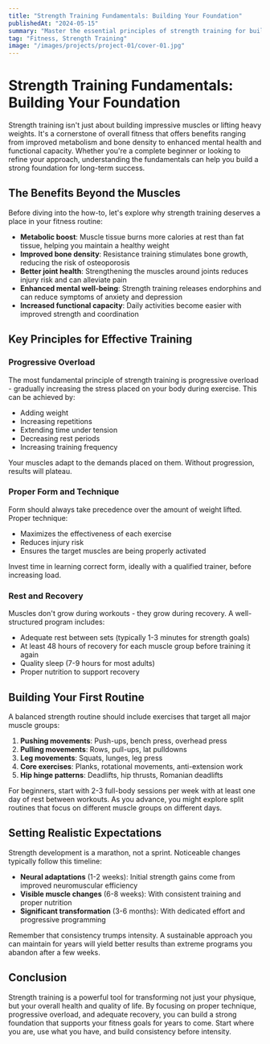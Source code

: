 ```yaml
---
title: "Strength Training Fundamentals: Building Your Foundation"
publishedAt: "2024-05-15"
summary: "Master the essential principles of strength training for building muscle, boosting metabolism, and improving overall health."
tag: "Fitness, Strength Training"
image: "/images/projects/project-01/cover-01.jpg"
---
```


# Strength Training Fundamentals: Building Your Foundation

Strength training isn't just about building impressive muscles or lifting heavy weights. It's a cornerstone of overall fitness that offers benefits ranging from improved metabolism and bone density to enhanced mental health and functional capacity. Whether you're a complete beginner or looking to refine your approach, understanding the fundamentals can help you build a strong foundation for long-term success.

## The Benefits Beyond the Muscles

Before diving into the how-to, let's explore why strength training deserves a place in your fitness routine:

- **Metabolic boost**: Muscle tissue burns more calories at rest than fat tissue, helping you maintain a healthy weight
- **Improved bone density**: Resistance training stimulates bone growth, reducing the risk of osteoporosis
- **Better joint health**: Strengthening the muscles around joints reduces injury risk and can alleviate pain
- **Enhanced mental well-being**: Strength training releases endorphins and can reduce symptoms of anxiety and depression
- **Increased functional capacity**: Daily activities become easier with improved strength and coordination

## Key Principles for Effective Training

### Progressive Overload

The most fundamental principle of strength training is progressive overload - gradually increasing the stress placed on your body during exercise. This can be achieved by:

- Adding weight
- Increasing repetitions
- Extending time under tension
- Decreasing rest periods
- Increasing training frequency

Your muscles adapt to the demands placed on them. Without progression, results will plateau.

### Proper Form and Technique

Form should always take precedence over the amount of weight lifted. Proper technique:
- Maximizes the effectiveness of each exercise
- Reduces injury risk
- Ensures the target muscles are being properly activated

Invest time in learning correct form, ideally with a qualified trainer, before increasing load.

### Rest and Recovery

Muscles don't grow during workouts - they grow during recovery. A well-structured program includes:
- Adequate rest between sets (typically 1-3 minutes for strength goals)
- At least 48 hours of recovery for each muscle group before training it again
- Quality sleep (7-9 hours for most adults)
- Proper nutrition to support recovery

## Building Your First Routine

A balanced strength routine should include exercises that target all major muscle groups:

1. **Pushing movements**: Push-ups, bench press, overhead press
2. **Pulling movements**: Rows, pull-ups, lat pulldowns
3. **Leg movements**: Squats, lunges, leg press
4. **Core exercises**: Planks, rotational movements, anti-extension work
5. **Hip hinge patterns**: Deadlifts, hip thrusts, Romanian deadlifts

For beginners, start with 2-3 full-body sessions per week with at least one day of rest between workouts. As you advance, you might explore split routines that focus on different muscle groups on different days.

## Setting Realistic Expectations

Strength development is a marathon, not a sprint. Noticeable changes typically follow this timeline:

- **Neural adaptations** (1-2 weeks): Initial strength gains come from improved neuromuscular efficiency
- **Visible muscle changes** (6-8 weeks): With consistent training and proper nutrition
- **Significant transformation** (3-6 months): With dedicated effort and progressive programming

Remember that consistency trumps intensity. A sustainable approach you can maintain for years will yield better results than extreme programs you abandon after a few weeks.

## Conclusion

Strength training is a powerful tool for transforming not just your physique, but your overall health and quality of life. By focusing on proper technique, progressive overload, and adequate recovery, you can build a strong foundation that supports your fitness goals for years to come. Start where you are, use what you have, and build consistency before intensity. 